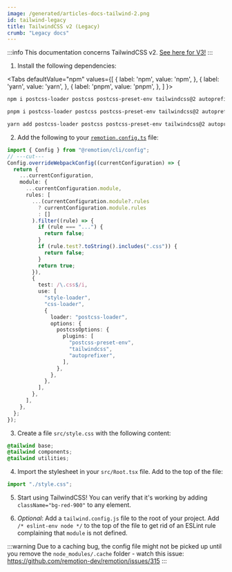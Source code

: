```yaml
---
image: /generated/articles-docs-tailwind-2.png
id: tailwind-legacy
title: TailwindCSS v2 (Legacy)
crumb: "Legacy docs"
---
```



:::info
This documentation concerns TailwindCSS v2. [See here for V3!](/docs/tailwind)
:::

1. Install the following dependencies:

<Tabs
defaultValue="npm"
values={[
{ label: 'npm', value: 'npm', },
{ label: 'yarn', value: 'yarn', },
{ label: 'pnpm', value: 'pnpm', },
]
}>
<TabItem value="npm">

```bash
npm i postcss-loader postcss postcss-preset-env tailwindcss@2 autoprefixer
```

  </TabItem>
  <TabItem value="pnpm">

```bash
pnpm i postcss-loader postcss postcss-preset-env tailwindcss@2 autoprefixer
```

  </TabItem>

  <TabItem value="yarn">

```bash
yarn add postcss-loader postcss postcss-preset-env tailwindcss@2 autoprefixer
```

  </TabItem>
</Tabs>

2. Add the following to your [`remotion.config.ts`](/docs/config) file:

```ts twoslash
import { Config } from "@remotion/cli/config";
// ---cut---
Config.overrideWebpackConfig((currentConfiguration) => {
  return {
    ...currentConfiguration,
    module: {
      ...currentConfiguration.module,
      rules: [
        ...(currentConfiguration.module?.rules
          ? currentConfiguration.module.rules
          : []
        ).filter((rule) => {
          if (rule === "...") {
            return false;
          }
          if (rule.test?.toString().includes(".css")) {
            return false;
          }
          return true;
        }),
        {
          test: /\.css$/i,
          use: [
            "style-loader",
            "css-loader",
            {
              loader: "postcss-loader",
              options: {
                postcssOptions: {
                  plugins: [
                    "postcss-preset-env",
                    "tailwindcss",
                    "autoprefixer",
                  ],
                },
              },
            },
          ],
        },
      ],
    },
  };
});
```

3. Create a file `src/style.css` with the following content:

```css
@tailwind base;
@tailwind components;
@tailwind utilities;
```

4. Import the stylesheet in your `src/Root.tsx` file. Add to the top of the file:

```js
import "./style.css";
```

5.  Start using TailwindCSS! You can verify that it's working by adding `className="bg-red-900"` to any element.

6.  _Optional_: Add a `tailwind.config.js` file to the root of your project. Add `/* eslint-env node */` to the top of the file to get rid of an ESLint rule complaining that `module` is not defined.

:::warning
Due to a caching bug, the config file might not be picked up until you remove the `node_modules/.cache` folder - watch this issue: https://github.com/remotion-dev/remotion/issues/315
:::
